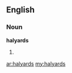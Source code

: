 ==English==

===Noun===
'''halyards'''

# {{plural of|[[halyard]]}}

[[ar:halyards]]
[[my:halyards]]